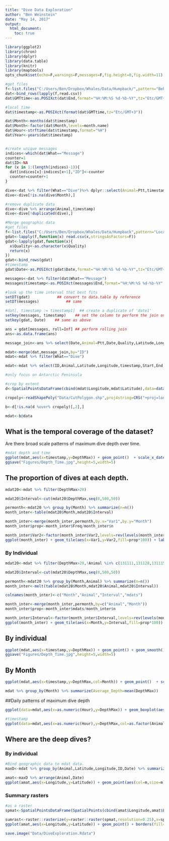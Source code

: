 ```yaml
---
title: "Dive Data Exploration"
author: "Ben Weinstein"
date: "May 14, 2017"
output: 
  html_document:
    toc: true
---
```


```r
library(ggplot2)
library(chron)
library(dplyr)
library(data.table)
library(knitr)
library(maptools)
opts_chunk$set(echo=F,warnings=F,messages=F,fig.height=8,fig.width=11)

#get files
f<-list.files("C:/Users/Ben/Dropbox/Whales/Data/Humpback/",pattern="Behavior",full.names=T,recursive = T)
dat<-bind_rows(lapply(f,read.csv))
dat$GMTtime<-as.POSIXct(dat$End,format="%H:%M:%S %d-%b-%Y",tz="Etc/GMT+3")

#local time
dat$timestamp<-as.POSIXct(format(dat$GMTtime,tz="Etc/GMT+3"))

dat$Month<-months(dat$timestamp)
dat$Month<-factor(dat$Month,levels=month.name)
dat$Hour<-strftime(dat$timestamp,format="%H")
dat$Year<-years(dat$timestamp)


#create unique messages
indices<-which(dat$What=="Message")
counter=1
dat$ID<-NA
for (x in 1:(length(indices)-1)){
  dat[indices[x]:indices[x+1],"ID"]<-counter
  counter=counter+1
}

dive<-dat %>% filter(What=="Dive")%>% dplyr::select(Animal=Ptt,timestamp,Hour,Month,Year, ID,Start,DepthMax,DepthMin,DurationMax)
dive<-dive[!is.na(dive$Month),]

#remove duplicate data
dive<-dive %>% arrange(Animal,timestamp) 
dive<-dive[!duplicated(dive),]
```

```r
#Merge geographic data
#get files
f<-list.files("C:/Users/Ben/Dropbox/Whales/Data/Humpback",pattern="Locations",full.names=T,recursive = T)
gdat<-lapply(f,function(x) read.csv(x,stringsAsFactors=F))
gdat<-lapply(gdat,function(x){
  x$Quality<-as.character(x$Quality)
  return(x)
}) 
gdat<-bind_rows(gdat)
#timestamp
gdat$Date<-as.POSIXct(gdat$Date,format="%H:%M:%S %d-%b-%Y",tz="Etc/GMT+3")
```

```r
messages<-dat %>% filter(dat$What=="Message")
messages$timestamp<-as.POSIXct(messages$End,format="%H:%M:%S %d-%b-%Y",tz="Etc/GMT+3")

#look up the time interval that best fits
setDT(gdat)            ## convert to data.table by reference
setDT(messages)            ## same

#dat[, timestamp := timestamp1]  ## create a duplicate of 'date1'
setkey(messages, timestamp)    ## set the column to perform the join on
setkey(gdat, Date)    ## same as above

ans = gdat[messages, roll=Inf] ## perform rolling join
ans<-as.data.frame(ans)

message_join<-ans %>% select(Date,Animal=Ptt,Date,Quality,Latitude,Longitude,ID)

mdat<-merge(dat,message_join,by="ID")
mdat<-mdat %>% filter(What=="Dive")

mdat<-mdat %>% select(ID,Animal,Latitude,Longitude,timestamp,Start,End,Date,Month,Hour,Year,DepthMax,DepthMin,Quality,DurationMax,DurationMin)

#only focus on Antarctic Peninsula

#crop by extent
d<-SpatialPointsDataFrame(cbind(mdat$Longitude,mdat$Latitude),data=data.frame(mdat),proj4string=CRS("+proj=longlat +datum=WGS84"))

cropoly<-readShapePoly("Data/CutPolygon.shp",proj4string=CRS("+proj=longlat +datum=WGS84"))

b<-d[!is.na(d %over% cropoly)[,2],]

mdat<-b@data

```


## What is the temporal coverage of the dataset? 

Are there broad scale patterns of maximum dive depth over time.

```r
#mdat depth and time
ggplot(mdat,aes(x=timestamp,y=DepthMax)) + geom_point()  + scale_x_datetime(date_breaks = "2 week",date_labels = "%m/%d/%y") + scale_y_reverse() + theme_bw() + labs(x="Date")
ggsave("Figures/Depth_Time.jpg",height=5,width=5)
```

## The proportion of dives at each depth.

```r
mdat20<-mdat %>% filter(DepthMax>20)

mdat20$Interval<-cut(mdat20$DepthMax,seq(0,500,50))

permonth<-mdat20 %>% group_by(Month) %>% summarize(n=n()) 
month_inter<-table(mdat20$Month,mdat20$Interval)

month_inter<-merge(month_inter,permonth,by.x="Var1",by.y="Month")
month_inter$prop<-month_inter$Freq/month_inter$n

month_inter$Var2<-factor(month_inter$Var2,levels=rev(levels(month_inter$Var2)))
ggplot(month_inter) + geom_tile(aes(x=Var1,y=Var2,fill=prop*100)) + labs(x="Month",y="mdat Bin",fill="%") + scale_fill_continuous(low="blue",high="red")

```

### By Individual

```r
mdat20<-mdat %>% filter(DepthMax>20,!Animal %in% c(131111,131128,131115,131116))

mdat20$Interval<-cut(mdat20$DepthMax,seq(0,500,50))

permonth<-mdat20 %>% group_by(Month,Animal) %>% summarize(n=n()) 
month_inter<-melt(table(mdat20$Month,mdat20$Animal,mdat20$Interval))

colnames(month_inter)<-c("Month","Animal","Interval","mdats")

month_inter<-merge(month_inter,permonth,by=c("Animal","Month"))
month_inter$prop<-month_inter$mdats/month_inter$n

month_inter$Interval<-factor(month_inter$Interval,levels=rev(levels(month_inter$Interval)))
ggplot(month_inter) + geom_tile(aes(x=Month,y=Interval,fill=prop*100)) + labs(x="Month",y="mdat Bin",fill="%") + scale_fill_continuous(low="blue",high="red") + facet_wrap(~Animal,scales="free")

```

## By individual

```r
ggplot(mdat,aes(x=timestamp,y=DepthMax)) + geom_point() + geom_smooth() + scale_x_datetime(date_breaks = "2 week") + scale_y_reverse() + facet_wrap(~Animal,scales="free")
ggsave("Figures/Depth_Time.jpg",height=5,width=5)
```

## By Month
```r
ggplot(mdat,aes(x=timestamp,y=DepthMax,col=Month)) + geom_point()  + scale_y_reverse() + facet_wrap(~Animal,scales="free_x") + labs(col="Animal",x="Time") + scale_x_datetime(date_breaks = "2 week",date_labels = "%m/%d/%y")
```

```r
mdat %>% group_by(Month) %>% summarize(Average_Depth=mean(DepthMax))
```

##Daily patterns of maximum dive depth 

```r

ggplot(data=mdat,aes(x=as.numeric(Hour),y=DepthMax)) + geom_boxplot(aes(group=Hour)) + geom_smooth() + scale_y_reverse() + facet_wrap(~Month) + scale_x_continuous(breaks=seq(0,24,4)) + labs(x="Hour",y="Max Depth")

#timestamp
ggplot(data=mdat,aes(x=as.numeric(Hour),y=DepthMax,col=as.factor(Animal))) + geom_point() + geom_smooth() + scale_y_reverse() + facet_wrap(~Month) + scale_x_continuous(breaks=seq(0,24,4))
```

## Where are the deep dives?

### By individual

```r
#Bind geographic data to mdat data.
maxD<-mdat %>% group_by(Animal,Latitude,Longitude,ID,Date) %>% summarize(m=max(DepthMax))

amat<-maxD %>% arrange(Animal,Date)
ggplot(amat,aes(x=Longitude,y=Latitude)) + geom_point(aes(col=m,size=m)) + borders(fill="black") + coord_cartesian(ylim = c(-65,-61),xlim=c(-55,-67)) + theme_bw() + scale_color_continuous(low="blue",high="red") + facet_wrap(~Animal) + geom_path(aes(group=1)) + labs(col="Max Depth")
```

### Summary rasters
```r
#as a raster
spmat<-SpatialPointsDataFrame(SpatialPoints(cbind(amat$Longitude,amat$Latitude)),data=data.frame(amat))

sumrast<-raster::rasterize(y=raster::raster(spmat,resolution=0.25),x=spmat,field="m",fun=mean)
ggplot(amat,aes(x=Longitude,y=Latitude)) + geom_point() + borders(fill="black") + coord_cartesian(ylim = c(-65,-61),xlim=c(-55,-67)) + theme_bw() + geom_tile(data=data.frame(raster::rasterToPoints(sumrast)),aes(x=x,y=y,fill=layer),alpha=0.6) + scale_fill_continuous(low="blue",high="red") + labs(fill="Mean Depth")

```

```r
save.image("Data/DiveExploration.Rdata")
```

